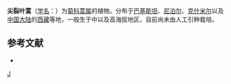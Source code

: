 {{Speciesbox
| taxon = Artemisia incisa
| binomial_authority = Pamp.
}}

'''尖裂叶蒿'''（[[学名|学名]]：{{lang|la|''Artemisia incisa''}}）为[[菊科|菊科]][[蒿属|蒿属]]的植物。分布于[[巴基斯坦|巴基斯坦]]、[[尼泊尔|尼泊尔]]、[[克什米尔|克什米尔]]以及[[中国大陆|中国大陆]]的[[西藏|西藏]]等地，一般生于中以及高海拔地区，目前尚未由人工引种栽培。

== 参考文献 ==
<div class="references-small">
* {{cite web| url =http://www.bioinfo.cn/db05/KmzwSpecies.php?action=view&id=3919| title =尖裂叶蒿| work =《中国高等植物数据库全库》| publisher =中国科学院微生物研究所| author =昆明植物研究所| accessdate =2009-02-24| deadurl =yes| archiveurl =https://web.archive.org/web/20160305070813/http://www.bioinfo.cn/db05/KmzwSpecies.php?action=view&id=3919| archivedate =2016-03-05}}
</div>
{{Taxonbar|from=Q11038882}}

[[Category:蒿属|J]]